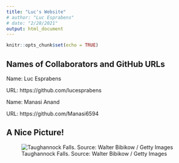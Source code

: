 ```yaml
---
title: "Luc's Website"
# author: "Luc Esprabens"
# date: "2/28/2021"
output: html_document
---
```


```r
knitr::opts_chunk$set(echo = TRUE)
```

## Names of Collaborators and GitHub URLs
Name: Luc Esprabens

URL: https://github.com/lucesprabens

Name: Manasi Anand

URL: https://github.com/Manasi6594



## A Nice Picture!
![Taughannock Falls. Source: Walter Bibikow / Getty Images](https://www.thoughtco.com/thmb/KanhryhDDOv1R6rTI304g7-XMrE=/1885x1414/smart/filters:no_upscale()/usa--new-york--exterior-817639828-5c41eeaec9e77c00016fee77.jpg)


